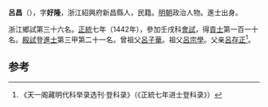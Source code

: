 '''呂昌'''（{{bd|1413年||？}}），字'''好隆'''，浙江紹興府新昌縣人，民籍。[[明朝|明朝]]政治人物。進士出身。

浙江鄉試第三十六名。[[正统_(年号)|正統]]七年（1442年），參加壬戌科[[會試|會試]]，得[[貢士|貢士]]第一百一十名。[[殿試|殿試]]登[[進士|進士]]第三甲第二十一名。曾祖父[[呂子華|呂子華]]。祖父[[呂宗學|呂宗學]]。父亲[[呂存正|呂存正]]<ref>《天一阁藏明代科举录选刊·登科录》（《正統七年进士登科录》）</ref>。

==参考==
{{reflist}}
{{明朝人物小作品}}
{{正統七年壬戌科殿試金榜}}